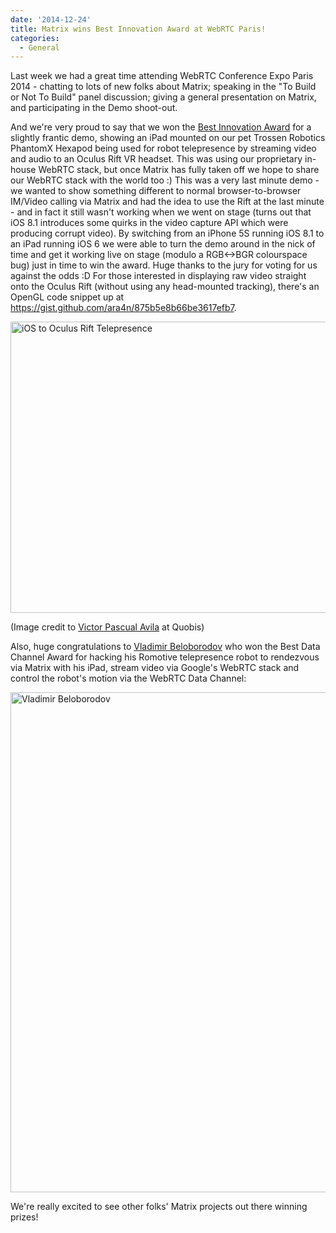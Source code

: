 ```yaml
---
date: '2014-12-24'
title: Matrix wins Best Innovation Award at WebRTC Paris!
categories:
  - General
---
```


Last week we had a great time attending WebRTC Conference Expo Paris 2014 - chatting to lots of new folks about Matrix; speaking in the "To Build or Not To Build" panel discussion; giving a general presentation on Matrix, and participating in the Demo shoot-out.

And we're very proud to say that we won the <a href="http://blog.uppersideconferences.com/award-winners-webrtc-2014-conference-expo/">Best Innovation Award</a> for a slightly frantic demo, showing an iPad mounted on our pet Trossen Robotics PhantomX Hexapod being used for robot telepresence by streaming video and audio to an Oculus Rift VR headset.  This was using our proprietary in-house WebRTC stack, but once Matrix has fully taken off we hope to share our WebRTC stack with the world too :)  This was a very last minute demo - we wanted to show something different to normal browser-to-browser IM/Video calling via Matrix and had the idea to use the Rift at the last minute - and in fact it still wasn't working when we went on stage (turns out that iOS 8.1 introduces some quirks in the video capture API which were producing corrupt video).  By switching from an iPhone 5S running iOS 8.1 to an iPad running iOS 6 we were able to turn the demo around in the nick of time and get it working live on stage (modulo a RGB<->BGR colourspace bug) just in time to win the award.  Huge thanks to the jury for voting for us against the odds :D  For those interested in displaying raw video straight onto the Oculus Rift (without using any head-mounted tracking), there's an OpenGL code snippet up at <a href="https://gist.github.com/ara4n/875b5e8b66be3617efb7">https://gist.github.com/ara4n/875b5e8b66be3617efb7</a>.

<a href="http://matrix.org/blog/wp-content/uploads/2014/12/oculus.jpg"><img src="http://matrix.org/blog/wp-content/uploads/2014/12/oculus-1024x764.jpg" alt="iOS to Oculus Rift Telepresence" width="625" height="466" class="aligncenter size-large wp-image-262" /></a>

(Image credit to <a href="https://twitter.com/victorpascual/status/545247282212667393">Victor Pascual Avila</a> at Quobis)

Also, huge congratulations to <a href="https://twitter.com/VladimirTechMan/status/545550432542916608">Vladimir Beloborodov</a> who won the Best Data Channel Award for hacking his Romotive telepresence robot to rendezvous via Matrix with his iPad, stream video via Google's WebRTC stack and control the robot's motion via the WebRTC Data Channel:

<a href="http://matrix.org/blog/wp-content/uploads/2014/12/vladimir.jpg"><img src="http://matrix.org/blog/wp-content/uploads/2014/12/vladimir.jpg" alt="Vladimir Beloborodov" width="600" height="800" class="aligncenter size-full wp-image-263" /></a>

We're really excited to see other folks' Matrix projects out there winning prizes!